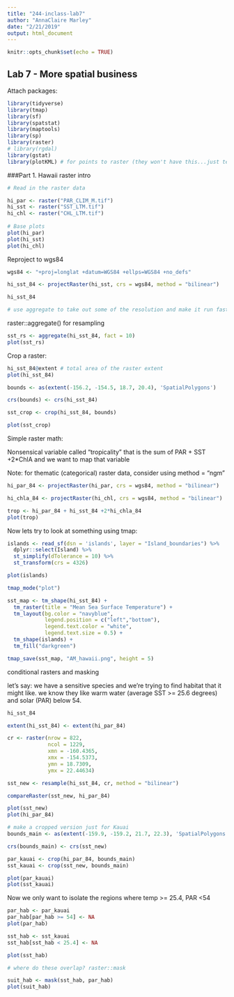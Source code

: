 ```yaml
---
title: "244-inclass-lab7"
author: "AnnaClaire Marley"
date: "2/21/2019"
output: html_document
---
```


```r
knitr::opts_chunk$set(echo = TRUE)
```

## Lab 7 - More spatial business {.tabset .tabset-fade}

Attach packages: 
```r

library(tidyverse)
library(tmap)
library(sf)
library(spatstat)
library(maptools)
library(sp)
library(raster)
# library(rgdal)
library(gstat)
library(plotKML) # for points to raster (they won't have this...just testing)

```

###Part 1. Hawaii raster intro

```r

# Read in the raster data

hi_par <- raster("PAR_CLIM_M.tif")
hi_sst <- raster("SST_LTM.tif")
hi_chl <- raster("CHL_LTM.tif")
  
# Base plots
plot(hi_par)
plot(hi_sst)
plot(hi_chl)

```

Reproject to wgs84
```r

wgs84 <- "+proj=longlat +datum=WGS84 +ellps=WGS84 +no_defs"

hi_sst_84 <- projectRaster(hi_sst, crs = wgs84, method = "bilinear")

hi_sst_84

# use aggregate to take out some of the resolution and make it run faster
```

raster::aggregate() for resampling

```r

sst_rs <- aggregate(hi_sst_84, fact = 10)
plot(sst_rs)

```

Crop a raster:

```r

hi_sst_84@extent # total area of the raster extent 
plot(hi_sst_84)

bounds <- as(extent(-156.2, -154.5, 18.7, 20.4), 'SpatialPolygons')

crs(bounds) <- crs(hi_sst_84)

sst_crop <- crop(hi_sst_84, bounds)

plot(sst_crop)

```

Simple raster math:

Nonsensical variable called "tropicality" that is the sum of PAR + SST +2*ChlA and we want to map that variable

Note: for thematic (categorical) raster data, consider using method = "ngm"

```r

hi_par_84 <- projectRaster(hi_par, crs = wgs84, method = "bilinear")

hi_chla_84 <- projectRaster(hi_chl, crs = wgs84, method = "bilinear")

```

```r

trop <- hi_par_84 + hi_sst_84 +2*hi_chla_84
plot(trop)

```

Now lets try to look at something using tmap:

```r

islands <- read_sf(dsn = 'islands', layer = "Island_boundaries") %>% 
  dplyr::select(Island) %>% 
  st_simplify(dTolerance = 10) %>% 
  st_transform(crs = 4326)

plot(islands)

```

```r

tmap_mode("plot")

sst_map <- tm_shape(hi_sst_84) +
  tm_raster(title = "Mean Sea Surface Temperature") +
  tm_layout(bg.color = "navyblue",
            legend.position = c("left","bottom"),
            legend.text.color = "white",
            legend.text.size = 0.5) +
  tm_shape(islands) + 
  tm_fill("darkgreen")

tmap_save(sst_map, "AM_hawaii.png", height = 5)

```

conditional rasters and masking

let's say: we have a sensitive species and we're trying to find habitat that it might like. we know they like warm water (average SST >= 25.6 degrees) and solar (PAR) below 54. 

```r

hi_sst_84

extent(hi_sst_84) <- extent(hi_par_84)

cr <- raster(nrow = 822,
             ncol = 1229,
             xmn = -160.4365,
             xmx = -154.5373,
             ymn = 18.7309,
             ymx = 22.44634)

sst_new <- resample(hi_sst_84, cr, method = "bilinear")

compareRaster(sst_new, hi_par_84)

plot(sst_new)
plot(hi_par_84)

# make a cropped version just for Kauai
bounds_main <- as(extent(-159.9, -159.2, 21.7, 22.3), 'SpatialPolygons')

crs(bounds_main) <- crs(sst_new)

par_kauai <- crop(hi_par_84, bounds_main)
sst_kauai <- crop(sst_new, bounds_main)

plot(par_kauai)
plot(sst_kauai)

```

Now we only want to isolate the regions where temp >= 25.4, PAR <54

```r

par_hab <- par_kauai
par_hab[par_hab >= 54] <- NA
plot(par_hab)

sst_hab <- sst_kauai
sst_hab[sst_hab < 25.4] <- NA

plot(sst_hab)

# where do these overlap? raster::mask

suit_hab <- mask(sst_hab, par_hab)
plot(suit_hab)

```







